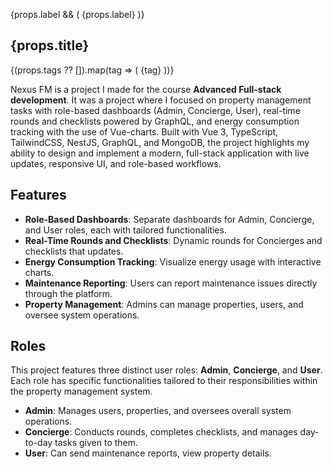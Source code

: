 

  <ProjectBanner project={props} />

  {props.label && (
    <span className="inline-block mb-4 px-3 py-1 text-sm font-semibold rounded-full bg-teal-100 text-teal-700 dark:bg-teal-900 dark:text-teal-300">
      {props.label}
    </span>
  )}


  <h2 className="text-2xl font-bold mb-4">
    <span className="bg-clip-text text-transparent bg-gradient-to-r from-teal-400 via-cyan-500 to-blue-600 dark:from-teal-300 dark:via-cyan-400 dark:to-blue-400">
       {props.title}
    </span>
  </h2>

  {(props.tags ?? []).map(tag => (
    <span
      key={tag}
      className="px-3 py-1 text-xs sm:text-sm font-mono bg-gray-200 dark:bg-slate-800 rounded-full mt-1 inline-block mr-2 mb-4 text-gray-800 dark:text-gray-200"
    >
      {tag}
    </span>
  ))}


  Nexus FM is a project I made for the course **Advanced Full-stack development**. It was a project where I focused on property management tasks with role-based dashboards (Admin, Concierge, User), real-time rounds and checklists powered by GraphQL, and energy consumption tracking with the use of Vue-charts.
  Built with Vue 3, TypeScript, TailwindCSS, NestJS, GraphQL, and MongoDB, the project highlights my ability to design and implement a modern, full-stack application with live updates, responsive UI, and role-based workflows.


  ## Features
  - **Role-Based Dashboards**: Separate dashboards for Admin, Concierge, and User roles, each with tailored functionalities.
  - **Real-Time Rounds and Checklists**: Dynamic rounds for Concierges and checklists that updates.
  - **Energy Consumption Tracking**: Visualize energy usage with interactive charts.
  - **Maintenance Reporting**: Users can report maintenance issues directly through the platform.
  - **Property Management**: Admins can manage properties, users, and oversee system operations.


  ## Roles
  This project features three distinct user roles: **Admin**, **Concierge**, and **User**. Each role has specific functionalities tailored to their responsibilities within the property management system.
  - **Admin**: Manages users, properties, and oversees overall system operations.
  - **Concierge**: Conducts rounds, completes checklists, and manages day-to-day tasks given to them.
  - **User**: Can send maintenance reports, view property details.
